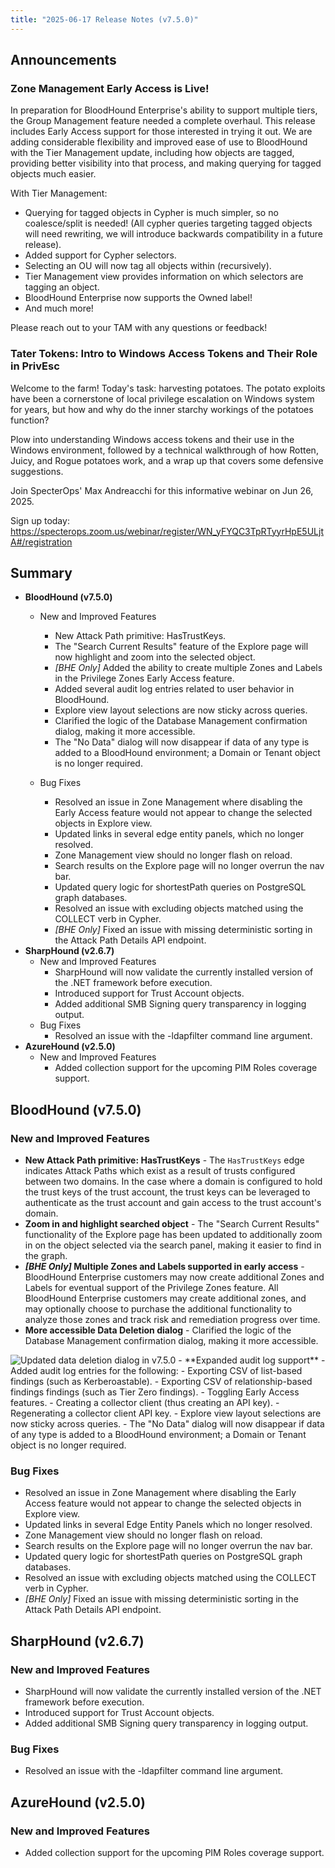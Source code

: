 ```yaml
---
title: "2025-06-17 Release Notes (v7.5.0)"
---
```


## Announcements

### Zone Management Early Access is Live!
In preparation for BloodHound Enterprise's ability to support multiple tiers, the Group Management feature needed a complete overhaul. This release includes Early Access support for those interested in trying it out. We are adding considerable flexibility and improved ease of use to BloodHound with the Tier Management update, including how objects are tagged, providing better visibility into that process, and making querying for tagged objects much easier.

With Tier Management:
  - Querying for tagged objects in Cypher is much simpler, so no coalesce/split is needed! (All cypher queries targeting tagged objects will need rewriting, we will introduce backwards compatibility in a future release).
  - Added support for Cypher selectors.
  - Selecting an OU will now tag all objects within (recursively).
  - Tier Management view provides information on which selectors are tagging an object.
  - BloodHound Enterprise now supports the Owned label!
  - And much more!

Please reach out to your TAM with any questions or feedback!

### Tater Tokens: Intro to Windows Access Tokens and Their Role in PrivEsc

Welcome to the farm! Today's task: harvesting potatoes. The potato exploits have been a cornerstone of local privilege escalation on Windows system for years, but how and why do the inner starchy workings of the potatoes function?

Plow into understanding Windows access tokens and their use in the Windows environment, followed by a technical walkthrough of how Rotten, Juicy, and Rogue potatoes work, and a wrap up that covers some defensive suggestions.

Join SpecterOps' Max Andreacchi for this informative webinar on Jun 26, 2025.

Sign up today: https://specterops.zoom.us/webinar/register/WN_yFYQC3TpRTyyrHpE5ULjtA#/registration

## Summary

- **BloodHound (v7.5.0)**
  - New and Improved Features
    - New Attack Path primitive: HasTrustKeys.
    - The "Search Current Results" feature of the Explore page will now highlight and zoom into the selected object.
    - _[BHE Only]_ Added the ability to create multiple Zones and Labels in the Privilege Zones Early Access feature.
    - Added several audit log entries related to user behavior in BloodHound.
    - Explore view layout selections are now sticky across queries.
    - Clarified the logic of the Database Management confirmation dialog, making it more accessible.
    - The "No Data" dialog will now disappear if data of any type is added to a BloodHound environment; a Domain or Tenant object is no longer required.

  - Bug Fixes
    - Resolved an issue in Zone Management where disabling the Early Access feature would not appear to change the selected objects in Explore view.
    - Updated links in several edge entity panels, which no longer resolved.
    - Zone Management view should no longer flash on reload.
    - Search results on the Explore page will no longer overrun the nav bar.
    - Updated query logic for shortestPath queries on PostgreSQL graph databases.
    - Resolved an issue with excluding objects matched using the COLLECT verb in Cypher.
    - _[BHE Only]_ Fixed an issue with missing deterministic sorting in the Attack Path Details API endpoint.
- **SharpHound (v2.6.7)**
  - New and Improved Features
    - SharpHound will now validate the currently installed version of the .NET framework before execution.
    - Introduced support for Trust Account objects.
    - Added additional SMB Signing query transparency in logging output.
  - Bug Fixes
    - Resolved an issue with the -ldapfilter command line argument.
- **AzureHound (v2.5.0)**
  - New and Improved Features
    - Added collection support for the upcoming PIM Roles coverage support.

## BloodHound (v7.5.0)

### New and Improved Features

- **New Attack Path primitive: HasTrustKeys** - The `HasTrustKeys` edge indicates Attack Paths which exist as a result of trusts configured between two domains. In the case where a domain is configured to hold the trust keys of the trust account, the trust keys can be leveraged to authenticate as the trust account and gain access to the trust account's domain.
- **Zoom in and highlight searched object** - The "Search Current Results" functionality of the Explore page has been updated to additionally zoom in on the object selected via the search panel, making it easier to find in the graph.
- **_[BHE Only]_ Multiple Zones and Labels supported in early access** - BloodHound Enterprise customers may now create additional Zones and Labels for eventual support of the Privilege Zones feature. All BloodHound Enterprise customers may create additional zones, and may optionally choose to purchase the additional functionality to analyze those zones and track risk and remediation progress over time.
- **More accessible Data Deletion dialog** - Clarified the logic of the Database Management confirmation dialog, making it more accessible.
<Frame>
  <img src="/assets/data_deletion_confirmation.png" alt="Updated data deletion dialog in v7.5.0"/>
</Frame>
- **Expanded audit log support** - Added audit log entries for the following:
  - Exporting CSV of list-based findings (such as Kerberoastable).
  - Exporting CSV of relationship-based findings findings (such as Tier Zero findings).
  - Toggling Early Access features.
  - Creating a collector client (thus creating an API key).
  - Regenerating a collector client API key.
- Explore view layout selections are now sticky across queries.
- The "No Data" dialog will now disappear if data of any type is added to a BloodHound environment; a Domain or Tenant object is no longer required.

### Bug Fixes

- Resolved an issue in Zone Management where disabling the Early Access feature would not appear to change the selected objects in Explore view.
- Updated links in several Edge Entity Panels which no longer resolved.
- Zone Management view should no longer flash on reload.
- Search results on the Explore page will no longer overrun the nav bar.
- Updated query logic for shortestPath queries on PostgreSQL graph databases.
- Resolved an issue with excluding objects matched using the COLLECT verb in Cypher.
- _[BHE Only]_ Fixed an issue with missing deterministic sorting in the Attack Path Details API endpoint.

## SharpHound (v2.6.7)

### New and Improved Features

- SharpHound will now validate the currently installed version of the .NET framework before execution.
- Introduced support for Trust Account objects.
- Added additional SMB Signing query transparency in logging output.

### Bug Fixes

- Resolved an issue with the -ldapfilter command line argument.

## AzureHound (v2.5.0)

### New and Improved Features
- Added collection support for the upcoming PIM Roles coverage support.
